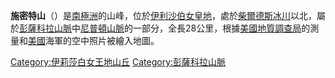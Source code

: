 {{coord|83|14|S|57|48|W|display=title}}

'''施密特山'''（{{lang-en|Schmidt Hills}}）是[[南極洲|南極洲]]的山峰，位於[[伊利沙伯女皇地|伊利沙伯女皇地]]，處於[[柴爾德斯冰川|柴爾德斯冰川]]以北，屬於[[彭薩科拉山脈|彭薩科拉山脈]]中[[尼普頓山脈|尼普頓山脈]]的一部分，全長28公里，根據[[美國地質調查局|美國地質調查局]]的測量和[[美國|美國]]海軍的空中照片被繪入地圖。

{{DEFAULTSORT:Schmidt Hills}}
[[Category:伊莉莎白女王地山丘|Category:伊莉莎白女王地山丘]]
[[Category:彭薩科拉山脈|Category:彭薩科拉山脈]]


{{QueenElizabethLand-geo-stub}}